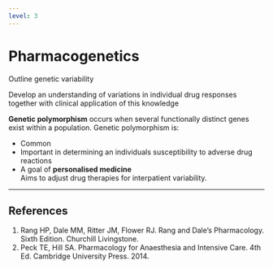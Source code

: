```yaml
---
level: 3
---
```


# Pharmacogenetics

:::CICM
Outline genetic variability
:::

:::ANZCA
Develop an understanding of variations in individual drug responses together with clinical application of this knowledge
:::

**Genetic polymorphism** occurs when several functionally distinct genes exist within a population. Genetic polymorphism is:

* Common
* Important in determining an individuals susceptibility to adverse drug reactions
* A goal of **personalised medicine**\
Aims to adjust drug therapies for interpatient variability.


---

## References

1. Rang HP, Dale MM, Ritter JM, Flower RJ. Rang and Dale's Pharmacology. Sixth Edition. Churchill Livingstone.
2. Peck TE, Hill SA. Pharmacology for Anaesthesia and Intensive Care. 4th Ed. Cambridge University Press. 2014.